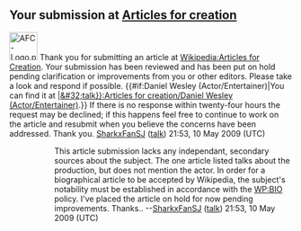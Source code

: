 <article id="22755796" title=User talk:Dgw718>
	<talkpage id="22755796" title="User talk:Dgw718">
== Your submission at [[WP:AFC|Articles for creation]] ==

[[File:AFC-Logo.png|50px|left]] Thank you for submitting an article at [[Wikipedia:Articles for Creation]]. Your submission has been reviewed and has been put on hold pending clarification or improvements from you or other editors. Please take a look and respond if possible. {{#if:Daniel Wesley (Actor/Entertainer)|You can find it at [[Wikipedia{{#ifexist:Wikipedia:Articles for creation/Daniel Wesley (Actor/Entertainer)||&amp;#32;talk}}:Articles for creation/Daniel Wesley (Actor/Entertainer)]].}} If there is no response within twenty-four hours the request may be declined; if this happens feel free to continue to work on the article and resubmit when you believe the concerns have been addressed. Thank you. [[User:SharkxFanSJ|SharkxFanSJ]] ([[User talk:SharkxFanSJ|talk]]) 21:53, 10 May 2009 (UTC)
::This article submission lacks any independant, secondary sources about the subject.  The one article listed talks about the production, but does not mention the actor.  In order for a biographical article to be accepted by Wikipedia, the subject's notability must be established in accordance with the [[WP:BIO]] policy.  I've placed the article on hold for now pending improvements.  Thanks..  --[[User:SharkxFanSJ|SharkxFanSJ]] ([[User talk:SharkxFanSJ|talk]]) 21:53, 10 May 2009 (UTC)
	</talkpage>
</article>